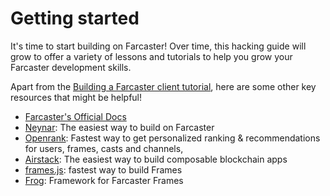 # Getting started

It's time to start building on Farcaster! Over time, this hacking guide will grow to offer a variety of lessons and tutorials to help you grow your Farcaster development skills.

Apart from the [Building a Farcaster client tutorial](/docs/tutorials/litecast/overview), here are some other key resources that might be helpful!
- [Farcaster's Official Docs](https://docs.farcaster.xyz/)
- [Neynar](https://neynar.com): The easiest way to build on Farcaster
- [Openrank](https://docs.openrank.com/integrations/farcaster): Fastest way to get personalized ranking & recommendations for users, frames, casts and channels,
- [Airstack](https://airstack.xyz): The easiest way to build composable blockchain apps
- [frames.js](https://framesjs.org): fastest way to build Frames
- [Frog](https://frog.fm): Framework for Farcaster Frames